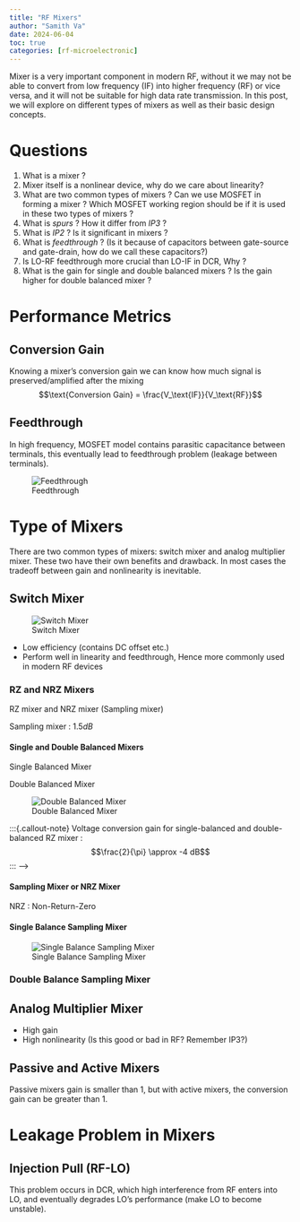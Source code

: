 ```yaml
---
title: "RF Mixers"
author: "Samith Va"
date: 2024-06-04
toc: true
categories: [rf-microelectronic]
---
```


Mixer is a very important component in modern RF, without it we may not be able to convert from low frequency (IF) into higher frequency (RF) or vice versa, and it will not be suitable for high data rate transmission. In this post, we will explore on different types of mixers as well as their basic design concepts. 

# Questions 

1. What is a mixer ? 
1. Mixer itself is a nonlinear device, why do we care about linearity?
2. What are two common types of mixers ? Can we use MOSFET in forming a mixer ? Which MOSFET working region should be if it is used in these two types of mixers ?
3. What is *spurs* ? How it differ from *IP3* ? 
4. What is *IP2* ? Is it significant in mixers ? 
5. What is *feedthrough* ? (Is it because of capacitors between gate-source and gate-drain, how do we call these capacitors?)
6. Is LO-RF feedthrough more crucial than LO-IF in DCR, Why ? 
7. What is the gain for single and double balanced mixers ? Is the gain higher for double balanced mixer ? 

# Performance Metrics

## Conversion Gain 

Knowing a mixer's conversion gain we can know how much signal is preserved/amplified after the mixing
$$\text{Conversion Gain} = \frac{V_\text{IF}}{V_\text{RF}}$$

## Feedthrough

In high frequency, MOSFET model contains parasitic capacitance between terminals, this eventually lead to feedthrough problem (leakage between terminals).

![Feedthrough](feedthrough.png)

# Type of Mixers

There are two common types of mixers: switch mixer and analog multiplier mixer. These two have their own benefits and drawback. In most cases the tradeoff between gain and nonlinearity is inevitable. 

## Switch Mixer

![Switch Mixer](switch_mixer.png)

- Low efficiency (contains DC offset etc.)
- Perform well in linearity and feedthrough, Hence more commonly used in modern RF devices

### RZ and NRZ Mixers

RZ mixer and NRZ mixer (Sampling mixer)

:::{.callout-note}
Sampling mixer : $1.5 dB$
:::

#### Single and Double Balanced Mixers

Single Balanced Mixer 


Double Balanced Mixer 

![Double Balanced Mixer](double_balanced.png)

:::{.callout-note}
Voltage conversion gain for single-balanced and double-balanced RZ mixer : $$\frac{2}{\pi} \approx -4 dB$$
::: -->

#### Sampling Mixer or NRZ Mixer

NRZ : Non-Return-Zero 

#### Single Balance Sampling Mixer

![Single Balance Sampling Mixer](single_balanced_sampling_mixer.png)

### Double Balance Sampling Mixer



## Analog Multiplier Mixer

- High gain 
- High nonlinearity (Is this good or bad in RF? Remember IP3?)

## Passive and Active Mixers

Passive mixers gain is smaller than 1, but with active mixers, the conversion gain can be greater than 1. 

# Leakage Problem in Mixers

## Injection Pull (RF-LO)

This problem occurs in DCR, which high interference from RF enters into LO, and eventually degrades LO's performance (make LO to become unstable). 



